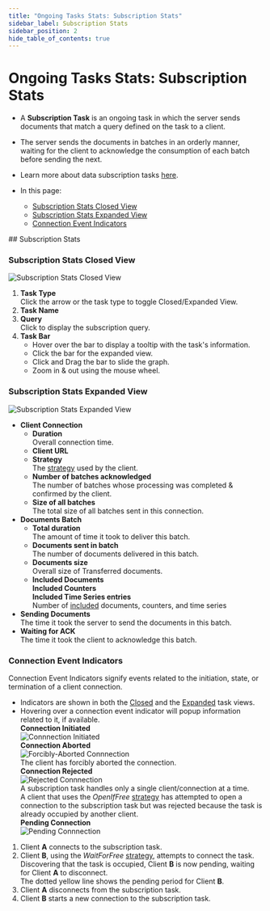 ```yaml
---
title: "Ongoing Tasks Stats: Subscription Stats"
sidebar_label: Subscription Stats
sidebar_position: 2
hide_table_of_contents: true
---
```



# Ongoing Tasks Stats: Subscription Stats
<Admonition type="note" title="Note">

* A **Subscription Task** is an ongoing task in which the server sends documents that match a query defined on 
  the task to a client.  
* The server sends the documents in batches in an orderly manner, waiting for the client to acknowledge the 
  consumption of each batch before sending the next.  
* Learn more about data subscription tasks [here](../../../../studio/database/tasks/ongoing-tasks/subscription-task).  

* In this page:  
   * [Subscription Stats Closed View](../../../../studio/database/stats/ongoing-tasks-stats/subscription-stats#subscription-stats-closed-view)  
   * [Subscription Stats Expanded View](../../../../studio/database/stats/ongoing-tasks-stats/subscription-stats#subscription-stats-expanded-view)  
   * [Connection Event Indicators](../../../../studio/database/stats/ongoing-tasks-stats/subscription-stats#connection-event-indicators)  

</Admonition>
## Subscription Stats

### Subscription Stats Closed View

![Subscription Stats Closed View](./assets/stats-view-11-data-subscription-closed-view.png)

1. **Task Type**  
   Click the arrow or the task type to toggle Closed/Expanded View.  
2. **Task Name**  
3. **Query**  
   Click to display the subscription query.  
4. **Task Bar**  
    * Hover over the bar to display a tooltip with the task's information.  
    * Click the bar for the expanded view.  
    * Click and Drag the bar to slide the graph.  
    * Zoom in & out using the mouse wheel.  
### Subscription Stats Expanded View

![Subscription Stats Expanded View](./assets/stats-view-12-data-subscription-expanded-view.png)

* **Client Connection**  
   * **Duration**  
     Overall connection time.  
   * **Client URL**  
   * **Strategy**  
     The [strategy](../../../../client-api/data-subscriptions/consumption/how-to-consume-data-subscription#worker-interplay) used by the client.  
   * **Number of batches acknowledged**  
     The number of batches whose processing was completed & confirmed by the client.  
   * **Size of all batches**  
     The total size of all batches sent in this connection.  
* **Documents Batch**  
   * **Total duration**  
     The amount of time it took to deliver this batch.  
   * **Documents sent in batch**  
     The number of documents delivered in this batch.  
   * **Documents size**  
     Overall size of Transferred documents.  
   * **Included Documents**  
     **Included Counters**  
     **Included Time Series entries**  
     Number of [included](../../../../client-api/data-subscriptions/creation/examples#create-subscription-with-include-statement) 
     documents, counters, and time series  
* **Sending Documents**  
  The time it took the server to send the documents in this batch.  
* **Waiting for ACK**  
  The time it took the client to acknowledge this batch.  
### Connection Event Indicators

Connection Event Indicators signify events related to the initiation, state, 
or termination of a client connection.  

* Indicators are shown in both the [Closed](../../../../studio/database/stats/ongoing-tasks-stats/overview#task-rulers-closed-view) 
  and the [Expanded](../../../../studio/database/stats/ongoing-tasks-stats/overview#task-rulers-expanded-view) 
  task views.  
* Hovering over a connection event indicator will popup information related to it, if available.  
**Connection Initiated**  
![Connnection Initiated](./assets/stats-view-connection-initiated.png)  
**Connection Aborted**  
![Forcibly-Aborted Connnection](./assets/stats-view-forcibly-aborted-connection.png)  
The client has forcibly aborted the connection.  
**Connection Rejected**  
![Rejected Connnection](./assets/stats-view-rejected-connection.png)  
A subscription task handles only a single client/connection at a time.  
A client that uses the *OpenIfFree* [strategy](../../../../client-api/data-subscriptions/consumption/how-to-consume-data-subscription#worker-interplay) 
has attempted to open a connection to the subscription task but was rejected 
because the task is already occupied by another client.  
**Pending Connection**  
![Pending Connnection](./assets/stats-view-pending-connection.png)  
  
1. Client **A** connects to the subscription task.  
2. Client **B**, using the *WaitForFree* [strategy](../../../../client-api/data-subscriptions/consumption/how-to-consume-data-subscription#worker-interplay), 
   attempts to connect the task.  
   Discovering that the task is occupied, Client **B** is now pending, 
   waiting for Client **A** to disconnect.  
   The dotted yellow line shows the pending period for Client **B**.  
3. Client **A** disconnects from the subscription task.  
4. Client **B** starts a new connection to the subscription task.  




